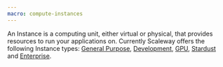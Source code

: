 ```yaml
---
macro: compute-instances
---
```


An Instance is a computing unit, either virtual or physical, that provides resources to run your applications on. Currently Scaleway offers the following Instance types: [General Purpose](/instances/reference-content/cost-optimized/#development-instances-and-general-purpose-instances), [Development](/instances/reference-content/cost-optimized/#development-instances-and-general-purpose-instances), [GPU](/instances/concepts/#gpu-instance), [Stardust](/instances/reference-content/learning/#learning-range-stardust-instances) and [Enterprise](/instances/reference-content/production-optimized/#production-optimized-range-ent1-instances).